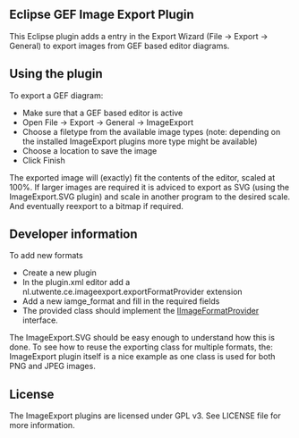 == Eclipse GEF Image Export Plugin ==
This Eclipse plugin adds a entry in the Export Wizard (File -> Export -> General) to export images from GEF based editor diagrams.

== Using the plugin ==

To export a GEF diagram:
* Make sure that a GEF based editor is active
* Open File -> Export -> General -> ImageExport
* Choose a filetype from the available image types (note: depending on the installed ImageExport plugins more type might be available)
* Choose a location to save the image
* Click Finish

The exported image will (exactly) fit the contents of the editor, scaled at 100%.
If larger images are required it is adviced to export as SVG (using the ImageExport.SVG plugin) and scale in another program to the desired scale. And eventually reexport to a bitmap if required.

== Developer information ==
To add new formats
* Create a new plugin
* In the plugin.xml editor add a nl.utwente.ce.imageexport.exportFormatProvider extension
* Add a new iamge_format and fill in the required fields
* The provided class should implement the [https://github.com/veger/eclipse-gef-exportimage/blob/master/nl.utwente.ce.imageexport/src/nl/utwente/ce/imageexport/IImageFormatProvider.java IImageFormatProvider] interface.

The ImageExport.SVG should be easy enough to understand how this is done.
To see how to reuse the exporting class for multiple formats, the: ImageExport plugin itself is a nice example as one class is used for both PNG and JPEG images.

== License ==
The ImageExport plugins are licensed under GPL v3. See LICENSE file for more information.
